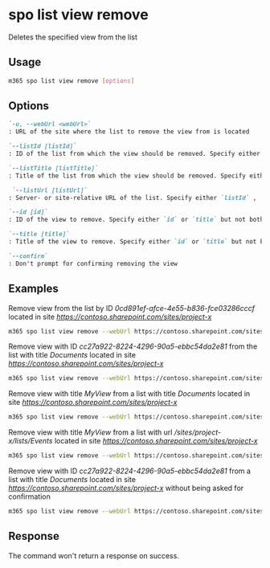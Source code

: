 
# spo list view remove

Deletes the specified view from the list

## Usage

```sh
m365 spo list view remove [options]
```

## Options

```md definition-list
`-u, --webUrl <webUrl>`
: URL of the site where the list to remove the view from is located

`--listId [listId]`
: ID of the list from which the view should be removed. Specify either `listId`, `listTitle`, or `listUrl`.

`--listTitle [listTitle]`
: Title of the list from which the view should be removed. Specify either `listId`, `listTitle`, or `listUrl`.

 `--listUrl [listUrl]`
: Server- or site-relative URL of the list. Specify either `listId` , `listTitle` or `listUrl`.

`--id [id]`
: ID of the view to remove. Specify either `id` or `title` but not both

`--title [title]`
: Title of the view to remove. Specify either `id` or `title` but not both

`--confirm`
: Don't prompt for confirming removing the view
```

<Global />

## Examples

Remove view from the list by ID _0cd891ef-afce-4e55-b836-fce03286cccf_ located in site _https://contoso.sharepoint.com/sites/project-x_

```sh
m365 spo list view remove --webUrl https://contoso.sharepoint.com/sites/project-x --listId 0cd891ef-afce-4e55-b836-fce03286cccf --id cc27a922-8224-4296-90a5-ebbc54da2e81
```

Remove view with ID _cc27a922-8224-4296-90a5-ebbc54da2e81_ from the list with title _Documents_ located in site _https://contoso.sharepoint.com/sites/project-x_

```sh
m365 spo list view remove --webUrl https://contoso.sharepoint.com/sites/project-x --listTitle Documents --id cc27a922-8224-4296-90a5-ebbc54da2e81
```

Remove view with title _MyView_ from a list with title _Documents_ located in site _https://contoso.sharepoint.com/sites/project-x_

```sh
m365 spo list view remove --webUrl https://contoso.sharepoint.com/sites/project-x --listTitle Documents --title MyView
```

Remove view with title _MyView_ from a list with url _/sites/project-x/lists/Events_ located in site _https://contoso.sharepoint.com/sites/project-x_

```sh
m365 spo list view remove --webUrl https://contoso.sharepoint.com/sites/project-x --listUrl '/sites/project-x/lists/Events' --title MyView
```

Remove view with ID _cc27a922-8224-4296-90a5-ebbc54da2e81_ from a list with title _Documents_ located in site _https://contoso.sharepoint.com/sites/project-x_ without being asked for confirmation

```sh
m365 spo list view remove --webUrl https://contoso.sharepoint.com/sites/project-x --listTitle Documents --id cc27a922-8224-4296-90a5-ebbc54da2e81 --confirm
```

## Response

The command won't return a response on success.

